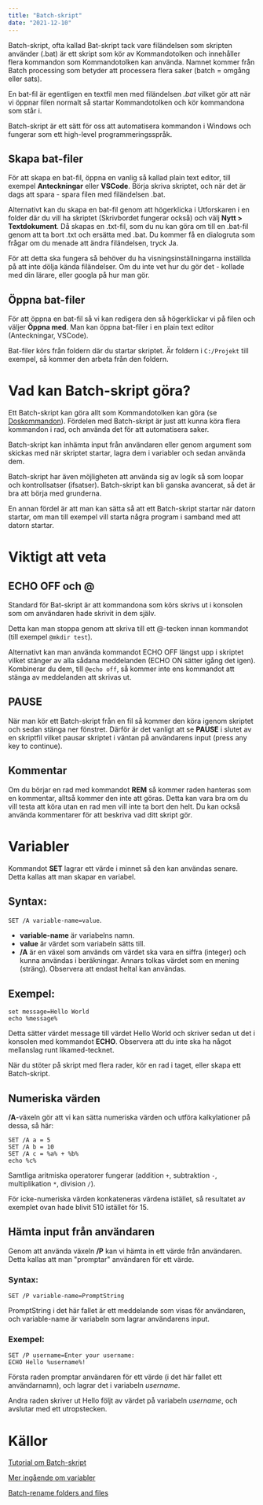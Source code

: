 ```yaml
---
title: "Batch-skript"
date: "2021-12-10"
---
```


Batch-skript, ofta kallad Bat-skript tack vare filändelsen som skripten använder (.bat) är ett skript som kör av Kommandotolken och innehåller flera kommandon som Kommandotolken kan använda. Namnet kommer från Batch processing som betyder att processera flera saker (batch = omgång eller sats).

En bat-fil är egentligen en textfil men med filändelsen _.bat_ vilket gör att när vi öppnar filen normalt så startar Kommandotolken och kör kommandona som står i.

Batch-skript är ett sätt för oss att automatisera kommandon i Windows och fungerar som ett high-level programmeringsspråk.

## Skapa bat-filer

För att skapa en bat-fil, öppna en vanlig så kallad plain text editor, till exempel **Anteckningar** eller **VSCode**.
Börja skriva skriptet, och när det är dags att spara - spara filen med filändelsen .bat.

Alternativt kan du skapa en bat-fil genom att högerklicka i Utforskaren i en folder där du vill ha skriptet (Skrivbordet fungerar också) och välj **Nytt > Textdokument**. Då skapas en .txt-fil, som du nu kan göra om till en .bat-fil genom att ta bort .txt och ersätta med .bat. Du kommer få en dialogruta som frågar om du menade att ändra filändelsen, tryck Ja.

För att detta ska fungera så behöver du ha visningsinställningarna inställda på att inte dölja kända filändelser. Om du inte vet hur du gör det - kollade med din lärare, eller googla på hur man gör.

## Öppna bat-filer

För att öppna en bat-fil så vi kan redigera den så högerklickar vi på filen och väljer **Öppna med**. Man kan öppna bat-filer i en plain text editor (Anteckningar, VSCode).

<Notice>

Bat-filer körs från foldern där du startar skriptet. Är foldern i `C:/Projekt` till exempel, så kommer den arbeta från den foldern.

</Notice>

# Vad kan Batch-skript göra?

Ett Batch-skript kan göra allt som Kommandotolken kan göra (se [Doskommandon](https://guteteknik.netlify.app/daona/windows/doskommandon/)). Fördelen med Batch-skript är just att kunna köra flera kommandon i rad, och använda det för att automatisera saker.

Batch-skript kan inhämta input från användaren eller genom argument som skickas med när skriptet startar, lagra dem i variabler och sedan använda dem.

Batch-skript har även möjligheten att använda sig av logik så som loopar och kontrollsatser (ifsatser). Batch-skript kan bli ganska avancerat, så det är bra att börja med grunderna.

En annan fördel är att man kan sätta så att ett Batch-skript startar när datorn startar, om man till exempel vill starta några program i samband med att datorn startar.

# Viktigt att veta

## ECHO OFF och @

Standard för Bat-skript är att kommandona som körs skrivs ut i konsolen som om användaren hade skrivit in dem själv.

Detta kan man stoppa genom att skriva till ett @-tecken innan kommandot (till exempel `@mkdir test`).

Alternativt kan man använda kommandot ECHO OFF längst upp i skriptet vilket stänger av alla sådana meddelanden (ECHO ON sätter igång det igen). Kombinerar du dem, till `@echo off`, så kommer inte ens kommandot att stänga av meddelanden att skrivas ut.
## PAUSE

När man kör ett Batch-skript från en fil så kommer den köra igenom skriptet och sedan stänga ner fönstret. Därför är det vanligt att se **PAUSE** i slutet av en skriptfil vilket pausar skriptet i väntan på användarens input (press any key to continue).

## Kommentar

Om du börjar en rad med kommandot **REM** så kommer raden hanteras som en kommentar, alltså kommer den inte att göras. Detta kan vara bra om du vill testa att köra utan en rad men vill inte ta bort den helt. Du kan också använda kommentarer för att beskriva vad ditt skript gör.

# Variabler

Kommandot **SET** lagrar ett värde i minnet så den kan användas senare. Detta kallas att man skapar en variabel.

## Syntax:

`SET /A variable-name=value`.
- **variable-name** är variabelns namn.
- **value** är värdet som variabeln sätts till.
- **/A** är en växel som används om värdet ska vara en siffra (integer) och kunna användas i beräkningar. Annars tolkas värdet som en mening (sträng). Observera att endast heltal kan användas.

## Exempel:

```
set message=Hello World
echo %message%
```

Detta sätter värdet message till värdet Hello World och skriver sedan ut det i konsolen med kommandot **ECHO**. Observera att du inte ska ha något mellanslag runt likamed-tecknet.

<Notice half="true">

När du stöter på skript med flera rader, kör en rad i taget, eller skapa ett Batch-skript.

</Notice>

## Numeriska värden

**/A**-växeln gör att vi kan sätta numeriska värden och utföra kalkylationer på dessa, så här:


```
SET /A a = 5 
SET /A b = 10 
SET /A c = %a% + %b% 
echo %c%
```

Samtliga aritmiska operatorer fungerar (addition `+`, subtraktion `-`, multiplikation `*`, division `/`).

<Notice>
För icke-numeriska värden konkateneras värdena istället, så resultatet av exemplet ovan hade blivit 510 istället för 15.
</Notice>

## Hämta input från användaren
Genom att använda växeln **/P** kan vi hämta in ett värde från användaren. Detta kallas att man "promptar" användaren för ett värde.

### Syntax:
`SET /P variable-name=PromptString`

PromptString i det här fallet är ett meddelande som visas för användaren, och variable-name är variabeln som lagrar användarens input.

### Exempel:

```
SET /P username=Enter your username: 
ECHO Hello %username%!
```

Första raden promptar användaren för ett värde (i det här fallet ett användarnamn), och lagrar det i variabeln *username*.

Andra raden skriver ut Hello följt av värdet på variabeln *username*, och avslutar med ett utropstecken.

# Källor

[Tutorial om Batch-skript](https://www.tutorialspoint.com/batch_script/index.htm)

[Mer ingående om variabler](https://www.tutorialspoint.com/batch_script/batch_script_variables.htm)

[Batch-rename folders and files](https://www.makeuseof.com/tag/batch-rename-mass-delete-files-windows/)